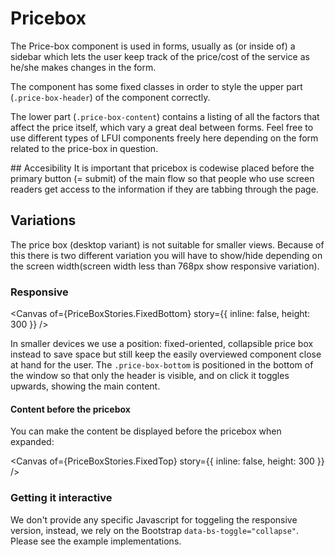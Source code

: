 
<Meta of={PriceBoxStories} />

# Pricebox <Badges of={PriceBoxStories} />

<Subtitle>
	The Price-box component is used in forms, usually as (or inside of) a sidebar which lets the user
	keep track of the price/cost of the service as he/she makes changes in the form.
</Subtitle>

The component has some fixed classes in order to style the upper part (`.price-box-header`) of the component correctly.

The lower part (`.price-box-content`) contains a listing of all the factors that affect the price itself, which vary a great deal between forms. Feel free to use different types of LFUI components freely here depending on the form related to the price-box in question.

<Canvas of={PriceBoxStories.Desktop} />

<Note>
	## Accesibility It is important that pricebox is codewise placed before the primary button (=
	submit) of the main flow so that people who use screen readers get access to the information if
	they are tabbing through the page.
</Note>

## Variations

The price box (desktop variant) is not suitable for smaller views. Because of this there is two different variation you will have to show/hide depending on the screen width(screen width less than 768px show responsive variation).

### Responsive

<Canvas of={PriceBoxStories.FixedBottom} story={{ inline: false, height: 300 }} />

In smaller devices we use a position: fixed-oriented, collapsible price box instead to save space but still keep the easily overviewed component close at hand for the user. The `.price-box-bottom` is positioned in the bottom of the window so that only the header is visible, and on click it toggles upwards, showing the main content.

#### Content before the pricebox

You can make the content be displayed before the pricebox when expanded:

<Canvas of={PriceBoxStories.FixedTop} story={{ inline: false, height: 300 }} />

### Getting it interactive

We don't provide any specific Javascript for toggeling the responsive version, instead, we rely on the Bootstrap `data-bs-toggle="collapse"`. Please see the example implementations.
